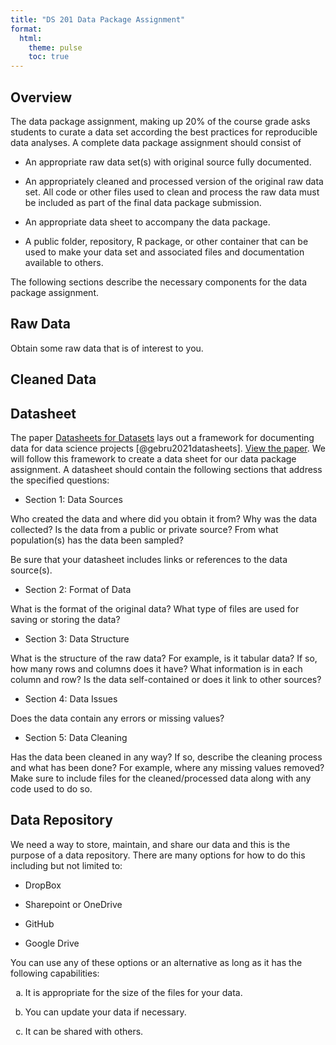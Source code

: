 ```yaml
---
title: "DS 201 Data Package Assignment"
format: 
  html:
    theme: pulse
    toc: true
---
```


## Overview

The data package assignment, making up 20% of the course grade asks students to curate a data set according the best practices for reproducible data analyses. A complete data package assignment should consist of

- An appropriate raw data set(s) with original source fully documented.

- An appropriately cleaned and processed version of the original raw data set. All code or other files used to clean and process the raw data must be included as part of the final data package submission.

- An appropriate data sheet to  accompany the data package.

- A public folder, repository, R package, or other container that can be used to make your data set and associated files and documentation available to others. 

The following sections describe the necessary components for the data package assignment. 

## Raw Data

Obtain some raw data that is of interest to you. 

## Cleaned Data



## Datasheet

The paper [Datasheets for Datasets](https://dl.acm.org/doi/pdf/10.1145/3458723) lays out a framework for documenting data for data science projects [@gebru2021datasheets]. [View the paper](https://dl.acm.org/doi/pdf/10.1145/3458723). We will follow this framework to create a data sheet for our data package assignment. A datasheet should contain the following sections that address the specified questions:

- Section 1: Data Sources

Who created the data and where did you obtain it from? Why was the data collected? Is the data from a public or private source? From what population(s) has the data been sampled? 

Be sure that your datasheet includes links or references to the data source(s). 

- Section 2: Format of Data

What is the format of the original data? What type of files are used for saving or storing the data? 

- Section 3: Data Structure

What is the structure of the raw data? For example, is it tabular data? If so, how many rows and columns does it have? What information is in each column and row? Is the data self-contained or does it link to other sources?

- Section 4: Data Issues

Does the data contain any errors or missing values?

- Section 5: Data Cleaning

Has the data been cleaned in any way? If so, describe the cleaning process and what has been done? For example, where any missing values removed? Make sure to include files for the cleaned/processed data along with any code used to do so. 



## Data Repository

We need a way to store, maintain, and share our data and this is the purpose of a data repository. There are many options for how to do this including but not limited to:

- DropBox

- Sharepoint or OneDrive

- GitHub

- Google Drive

You can use any of these options or an alternative as long as it has the following capabilities:

a. It is appropriate for the size of the files for your data.

b. You can update your data if necessary. 

c. It can be shared with others. 



